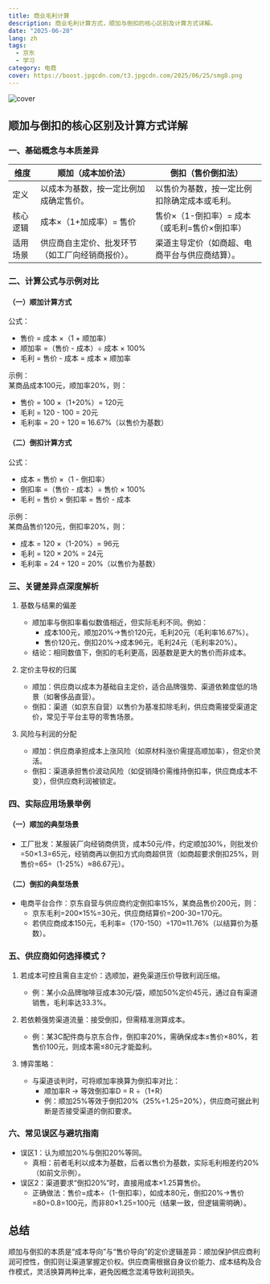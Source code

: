 ```yaml
---
title: 商业毛利计算
description: 商业毛利计算方式，顺加与倒扣的核心区别及计算方式详解。
date: "2025-06-20"
lang: zh
tags:
  - 京东
  - 学习
category: 电商
cover: https://boost.jpgcdn.com/t3.jpgcdn.com/2025/06/25/smg8.png
---
```



<Image
  src="https://boost.jpgcdn.com/t3.jpgcdn.com/2025/06/25/smg8.png"
  alt="cover"
  width={999}
  height={527}
  isArticleImage={true}
/>

## 顺加与倒扣的核心区别及计算方式详解

### 一、基础概念与本质差异

| 维度     | 顺加（成本加价法）                               | 倒扣（售价倒扣法）                             |
| -------- | ------------------------------------------------ | ---------------------------------------------- |
| 定义     | 以成本为基数，按一定比例加成确定售价。           | 以售价为基数，按一定比例扣除确定成本或毛利。   |
| 核心逻辑 | 成本×（1+加成率）= 售价                          | 售价×（1-倒扣率）= 成本（或毛利=售价×倒扣率）  |
| 适用场景 | 供应商自主定价、批发环节（如工厂向经销商报价）。 | 渠道主导定价（如商超、电商平台与供应商结算）。 |

### 二、计算公式与示例对比

#### （一）顺加计算方式

公式：

- 售价 = 成本 ×（1 + 顺加率）
- 顺加率 =（售价 - 成本）÷ 成本 × 100%
- 毛利 = 售价 - 成本 = 成本 × 顺加率

示例：  
某商品成本100元，顺加率20%，则：

- 售价 = 100 ×（1+20%）= 120元
- 毛利 = 120 - 100 = 20元
- 毛利率 = 20 ÷ 120 ≈ 16.67%（以售价为基数）

#### （二）倒扣计算方式

公式：

- 成本 = 售价 ×（1 - 倒扣率）
- 倒扣率 =（售价 - 成本）÷ 售价 × 100%
- 毛利 = 售价 × 倒扣率 = 售价 - 成本

示例：  
某商品售价120元，倒扣率20%，则：

- 成本 = 120 ×（1-20%）= 96元
- 毛利 = 120 × 20% = 24元
- 毛利率 = 24 ÷ 120 = 20%（以售价为基数）

### 三、关键差异点深度解析

1. 基数与结果的偏差

   - 顺加率与倒扣率看似数值相近，但实际毛利不同。例如：
     - 成本100元，顺加20%→售价120元，毛利20元（毛利率16.67%）。
     - 售价120元，倒扣20%→成本96元，毛利24元（毛利率20%）。
   - 结论：相同数值下，倒扣的毛利更高，因基数是更大的售价而非成本。

2. 定价主导权的归属

   - 顺加：供应商以成本为基础自主定价，适合品牌强势、渠道依赖度低的场景（如奢侈品直营）。
   - 倒扣：渠道（如京东自营）以售价为基准扣除毛利，供应商需接受渠道定价，常见于平台主导的零售场景。

3. 风险与利润的分配
   - 顺加：供应商承担成本上涨风险（如原材料涨价需提高顺加率），但定价灵活。
   - 倒扣：渠道承担售价波动风险（如促销降价需维持倒扣率，供应商成本不变），但供应商利润被锁定。

### 四、实际应用场景举例

#### （一）顺加的典型场景

- 工厂批发：某服装厂向经销商供货，成本50元/件，约定顺加30%，则批发价=50×1.3=65元，经销商再以倒扣方式向商超供货（如商超要求倒扣25%，则售价=65÷（1-25%）≈86.67元）。

#### （二）倒扣的典型场景

- 电商平台合作：京东自营与供应商约定倒扣率15%，某商品售价200元，则：
  - 京东毛利=200×15%=30元，供应商结算价=200-30=170元。
  - 若供应商成本150元，毛利率=（170-150）÷170≈11.76%（以结算价为基数）。

### 五、供应商如何选择模式？

1. 若成本可控且需自主定价：选顺加，避免渠道压价导致利润压缩。

   - 例：某小众品牌咖啡豆成本30元/袋，顺加50%定价45元，通过自有渠道销售，毛利率达33.3%。

2. 若依赖强势渠道流量：接受倒扣，但需精准测算成本。

   - 例：某3C配件商与京东合作，倒扣率20%，需确保成本≤售价×80%，若售价100元，则成本需≤80元才能盈利。

3. 博弈策略：
   - 与渠道谈判时，可将顺加率换算为倒扣率对比：
     - 顺加率R → 等效倒扣率D = R ÷（1+R）
     - 例：顺加25%等效于倒扣20%（25%÷1.25=20%），供应商可据此判断是否接受渠道的倒扣要求。

### 六、常见误区与避坑指南

- 误区1：认为顺加20%与倒扣20%等同。
  - 真相：前者毛利以成本为基数，后者以售价为基数，实际毛利相差约20%（如前文示例）。
- 误区2：渠道要求“倒扣20%”时，直接用成本×1.25算售价。
  - 正确做法：售价=成本÷（1-倒扣率），如成本80元，倒扣20%→售价=80÷0.8=100元，而非80×1.25=100元（结果一致，但逻辑需明确）。

## 总结

顺加与倒扣的本质是“成本导向”与“售价导向”的定价逻辑差异：顺加保护供应商利润可控性，倒扣则让渠道掌握定价权。供应商需根据自身议价能力、成本结构及合作模式，灵活换算两种比率，避免因概念混淆导致利润损失。
